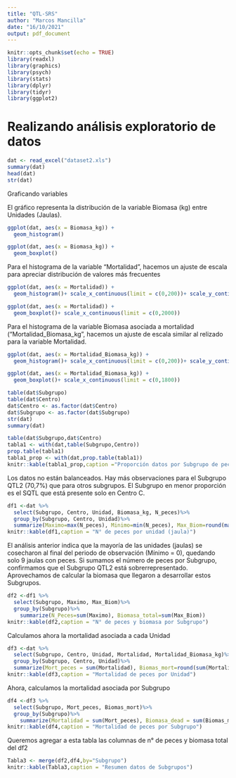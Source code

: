 ```yaml
---
title: "QTL-SRS"
author: "Marcos Mancilla"
date: "16/10/2021"
output: pdf_document
---
```


```r
knitr::opts_chunk$set(echo = TRUE)
library(readxl)
library(graphics)
library(psych)
library(stats)
library(dplyr)
library(tidyr)
library(ggplot2)
```

# Realizando análisis exploratorio de datos
```r
dat <- read_excel("dataset2.xls")
summary(dat)
head(dat)
str(dat)
```

Graficando variables

El gráfico representa la distribución de la variable Biomasa (kg) entre Unidades (Jaulas).
```r
ggplot(dat, aes(x = Biomasa_kg)) +
  geom_histogram()
```

```r
ggplot(dat, aes(x = Biomasa_kg)) +
  geom_boxplot()
```

Para el histograma de la variable "Mortalidad", hacemos un ajuste de escala para apreciar distribución de valores más frecuentes
```r
ggplot(dat, aes(x = Mortalidad)) +
  geom_histogram()+ scale_x_continuous(limit = c(0,200))+ scale_y_continuous(limit = c(0,2000))
```

```r
ggplot(dat, aes(x = Mortalidad)) +
  geom_boxplot()+ scale_x_continuous(limit = c(0,2000))
```

Para el histograma de la variable Biomasa asociada a mortalidad ("Mortalidad_Biomasa_kg", hacemos un ajuste de escala similar al relizado para la variable Mortalidad.
```r
ggplot(dat, aes(x = Mortalidad_Biomasa_kg)) +
  geom_histogram()+ scale_x_continuous(limit = c(0,200))+ scale_y_continuous(limit = c(0,2000))
```

```r
ggplot(dat, aes(x = Mortalidad_Biomasa_kg)) +
  geom_boxplot()+ scale_x_continuous(limit = c(0,1800))
```

```r
table(dat$Subgrupo)
table(dat$Centro)
dat$Centro <- as.factor(dat$Centro)
dat$Subgrupo <- as.factor(dat$Subgrupo)
str(dat)
summary(dat)
```

```r
table(dat$Subgrupo,dat$Centro)
tabla1 <- with(dat,table(Subgrupo,Centro))
prop.table(tabla1)
tabla1_prop <- with(dat,prop.table(tabla1))
knitr::kable(tabla1_prop,caption ="Proporción datos por Subgrupo de peces en diferentes Centros")
```

Los datos no están balanceados. Hay más observaciones para el Subgrupo QTL2 (70,7%) que para otros subgrupos. El Subgrupo en menor proporción es el SQTL que está presente solo en Centro C.
```r
df1 <-dat %>%
  select(Subgrupo, Centro, Unidad, Biomasa_kg, N_peces)%>%
  group_by(Subgrupo, Centro, Unidad)%>%
  summarize(Maximo=max(N_peces), Minimo=min(N_peces), Max_Biom=round(max(Biomasa_kg),0))
knitr::kable(df1,caption = "N° de peces por unidad (jaula)")
```

El análisis anterior indica que la mayoría de las unidades (jaulas) se cosecharon al final del periodo de observación (Mínimo = 0), quedando solo 9 jaulas con peces. Si sumamos el número de peces por Subgrupo, confirmamos que el Subgrupo QTL2 está sobrerrepresentado. Aprovechamos de calcular la biomasa que llegaron a desarrollar estos Subgrupos.
```r
df2 <-df1 %>%
  select(Subgrupo, Maximo, Max_Biom)%>%
  group_by(Subgrupo)%>%
    summarize(N_Peces=sum(Maximo), Biomasa_total=sum(Max_Biom))
knitr::kable(df2,caption = "N° de peces y biomasa por Subgrupo")
```

Calculamos ahora la mortalidad asociada a cada Unidad 
```r
df3 <-dat %>%
  select(Subgrupo, Centro, Unidad, Mortalidad, Mortalidad_Biomasa_kg)%>%
  group_by(Subgrupo, Centro, Unidad)%>%
  summarize(Mort_peces = sum(Mortalidad), Biomas_mort=round(sum(Mortalidad_Biomasa_kg), 0))
knitr::kable(df3,caption = "Mortalidad de peces por Unidad")
```

Ahora, calculamos la mortalidad asociada por Subgrupo
```r
df4 <-df3 %>%
  select(Subgrupo, Mort_peces, Biomas_mort)%>%
  group_by(Subgrupo)%>%
    summarize(Mortalidad = sum(Mort_peces), Biomasa_dead = sum(Biomas_mort))
knitr::kable(df4,caption = "Mortalidad de peces por Subgrupo")
```

Queremos agregar a esta tabla las columnas de n° de peces y biomasa total del df2
```r
Tabla3 <- merge(df2,df4,by="Subgrupo")
knitr::kable(Tabla3,caption = "Resumen datos de Subgrupos")
```